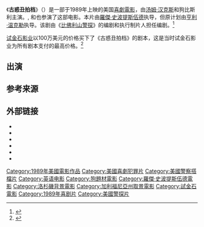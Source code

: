 {{Infobox film
| name           = 古惑丑拍档
| original_name  = ''Turner & Hooch''
| image          = 
| caption        = 
| director       = [[羅傑·史波提斯伍德|羅傑·史波提斯伍德]]
| producer       = Raymond Wagner
| screenplay     = {{tsl|en|Dennis Shryack||}}<br />{{tsl|en|Michael Blodgett||}}<br />{{tsl|en|Daniel Petrie, Jr.||}}<br />{{tsl|en|Jim Cash||}}<br />{{tsl|en|Jack Epps, Jr.||}}
| story          = Dennis Shryack<br />Michael Blodgett<br />Daniel Petrie, Jr.
| starring       = {{Plainlist |
* [[汤姆·汉克斯|汤姆·汉克斯]]}}
| music          = {{tsl|en|Charles Gross||}}
| cinematography = {{tsl|en|Adam Greenberg (cinematographer)||Adam Greenberg}}
| editing        = Mark Conte<br />Garth Craven<br />Lois Freeman-Fox<br />Ken Morrisey<br />Paul Seydor
| studio         = [[试金石影业|试金石影业]]<br />{{tsl|en|Silver Screen Partners IV||}}
| distributor    = [[華特迪士尼工作室電影|博偉電影發行]]
| released       = {{film date|1989|7|28}}
| runtime        = 99分钟
| country        = 美国
| language       = 英语
| budget         = 1300万美元<ref>{{Cite web |url=https://articles.latimes.com/1990-05-20/entertainment/ca-257_1_box-office-figures/5 |title=存档副本 |access-date=2020-07-17 |archive-date=2019-03-30 |archive-url=https://web.archive.org/web/20190330225258/https://www.latimes.com/archives/la-xpm-1990-05-20-ca-257-story.html }}</ref>
| gross          = 7110万美元<ref>{{cite web |url = https://www.boxofficemojo.com/movies/?id=turnerandhooch.htm |title = Turner & Hooch (1989) |website = [[Box_Office_Mojo|Box Office Mojo]] |accessdate = November 23, 2009 |archive-date = 2019-07-13 |archive-url = https://web.archive.org/web/20190713112807/https://www.boxofficemojo.com/movies/?id=turnerandhooch.htm |dead-url = no }}</ref>
}}
《'''古惑丑拍档'''》（{{lang-en|''Turner & Hooch''}}）是一部于1989年上映的美国[[喜劇電影|喜劇電影]]，由[[汤姆·汉克斯|汤姆·汉克斯]]和狗比斯利主演。{{tsl|en|Mare Winningham|莫雷·温宁汉姆|}}, {{tsl|en|Craig T. Nelson|克雷格·尼尔森|}}和{{tsl|en|Reginald VelJohnson|雷金纳德·维尔约翰逊|}}也参演了这部电影。本片由[[羅傑·史波提斯伍德|羅傑·史波提斯伍德]]执导，但原计划由[[亨利·温克勒|亨利·温克勒]]执导。该剧由《[[比佛利山警探|比佛利山警探]]》的编剧和执行制片人{{tsl|en|Daniel Petrie Jr.|小丹尼尔·皮特里|}}担任编剧。<ref>{{Cite web|url=https://www.enderbyentertainment.com/daniel-petrie-jr/|title=Daniel Petrie Jr.|website=Enderby Entertainment|language=en-US|access-date=2017-08-27|archive-date=2020-07-17|archive-url=https://web.archive.org/web/20200717023008/https://www.enderbyentertainment.com/daniel-petrie-jr|dead-url=yes}}</ref>

[[试金石影业|试金石影业]]以100万美元的价格买下了《古惑丑拍档》的剧本，这是当时试金石影业为所有剧本支付的最高价格。<ref name=thr>{{cite news |first=Mike |last=Barnes |title=Dennis Shryack, Screenwriter on Clint Eastwood's 'The Gauntlet' and 'Pale Rider,' Dies at 80 |url=https://www.hollywoodreporter.com/news/dennis-shryack-dead-pale-rider-929500 |work=[[荷里活報道|荷里活報道]] |date=2016-09-15 |accessdate=2016-10-05 |archive-date=2020-12-06 |archive-url=https://web.archive.org/web/20201206231448/https://www.hollywoodreporter.com/news/dennis-shryack-dead-pale-rider-929500 |dead-url=no }}</ref>

== 出演 ==
{{castlist|
* [[汤姆·汉克斯|汤姆·汉克斯]] 饰演 Detective Scott Turner 
* Beasley the Dog 饰演 Hooch 
* [[Mare_Winningham|Mare Winningham]] 饰演 Dr. Emily Carson 
* {{tsl|en|Craig T. Nelson||}} 饰演 Chief Howard Hyde 
* {{tsl|en|Reginald VelJohnson||}} 饰演 Det. David Sutton
* {{tsl|en|Scott Paulin||}} 饰演 Zack Gregory 
* {{tsl|en|J. C. Quinn||}} 饰演 Walter Boyett 
* {{tsl|en|John McIntire||}} 饰演 Amos Reed 
* David Knell 饰演 Ernie 
* {{tsl|en|Ebbe Roe Smith||}} 饰演 Harley McCabe 
* Kevin Scannell 饰演 Jeff Foster 
* Joel Bailey 饰演 Ferraday 
* Mary McCusker 饰演 Katie 
* {{tsl|en|Ernie Lively||}} 饰演 Motel Clerk 
* {{tsl|en|Clyde Kusatsu||}} 饰演 Kevin Williams 
* Elaine Renee Bush 饰演 Store Clerk
* Eda Reiss Merin 饰演 Mrs. Remington
}}

== 参考来源 ==
{{reflist}}

== 外部链接 ==
* {{IMDb title|id=0098536}}
* {{tcmdb title|475773}}
* {{amg title|id=51261}}
* {{douban|1296599}}
* {{AFI film|id=58326}}
* {{rotten-tomatoes|id=turner_and_hooch}}

{{福將與福星}}
{{Roger Spottiswoode}}
{{DEFAULTSORT:Turner & Hooch}}
[[Category:1989年美國電影作品|Category:1989年美國電影作品]]
[[Category:美國喜劇犯罪片|Category:美國喜劇犯罪片]]
[[Category:美國警察搭檔片|Category:美國警察搭檔片]]
[[Category:英语电影|Category:英语电影]]
[[Category:狗題材電影|Category:狗題材電影]]
[[Category:羅傑·史波提斯伍德電影|Category:羅傑·史波提斯伍德電影]]
[[Category:洛杉磯背景電影|Category:洛杉磯背景電影]]
[[Category:加利福尼亞州取景電影|Category:加利福尼亞州取景電影]]
[[Category:試金石電影|Category:試金石電影]]
[[Category:1989年喜剧片|Category:1989年喜剧片]]
[[Category:美國警探片|Category:美國警探片]]